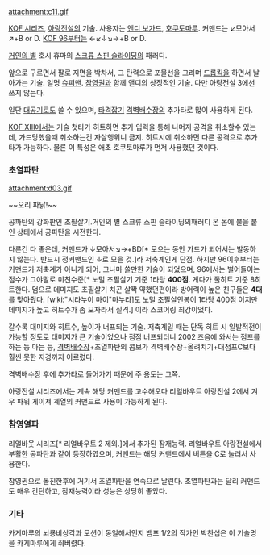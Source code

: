 attachment:c11.gif

[[KOF 시리즈]], [[아랑전설]]의 기술. 사용자는 [[앤디 보가드]], [[호쿠토마루]]. 커맨드는 ↙모아서↗+B or D. [[KOF 96]]부터는 ←↙↓↘→+B or D.

[[거인의 별]] 호시 휴마의 [[스크류 스핀 슬라이딩]]의 패러디.

앞으로 구르면서 팔로 지면을 박차서, 그 탄력으로 포물선을 그리며 [[드롭킥]]을 하면서 날아가는 기술. 일명 [[슈퍼맨]]. 
[[참영권]]과 함께 앤디의 상징적인 기술. 다만 아랑전설 3에선 쓰지 않는다. 

일단 [[대공기]]로도 쓸 수 있으며, [[타격잡기]] [[격벽배수장]]의 추가타로 많이 사용하게 된다. 

[[KOF XIII]]에서는 기술 첫타가 히트하면 추가 입력을 통해 나머지 공격을 취소할수 있는데, 가드당했을때 취소하는건 자살행위니 금지. 히트시에 취소하면 다른 공격으로 추가타가 가능하다. 물론 이 특성은 애초 호쿠토마루가 먼저 사용했던 것이다.

=== 초열파탄 ===
attachment:d03.gif

~~오리 파닭!~~

공파탄의 강화판인 초필살기.거인의 별 스크류 스핀 슬라이딩의패러디 온 몸에 불을 붙인 상태에서 공파탄을 시전한다.

다른건 다 좋은데, 커맨드가 ↓모아서↘→+BD[* 모으는 동안 가드가 되어서는 발동하지 않는다. 반드시 정커맨드인 ↓로 모을 것.]라 저축계인게 단점. 하지만 96이후부터는 커맨드가 저축계가 아니게 되어, 그나마 쓸만한 기술이 되었으며, 96에서는 벌어들이는 점수가 그야말로 미친수준[* 노멀 초필살기 기준 1타당 '''400점'''. 게다가 풀히트 기준 8히트한다. 덤으로 데미지도 초필살기 치곤 살짝 약했던편이라 방어력이 높은 친구들은 '''4대'''를 맞아줬다. [wiki:"시라누이 마이"마누라]도 노멀 초필살인봉이 1타당 400점 이지만 데미지가 높고 히트수가 좀 모자라서 실격.] 이라 스코어링 최강이었다.

갈수록 대미지와 히트수, 높이가 너프되는 기술. 저축계일 때는 단독 히트 시 일발적전이 가능할 정도로 대미지가 큰 기술이었으나 점점 너프되더니 2002 즈음에 와서는 점프를 하는 둥 마는 둥, [[격벽배수장]]+초열파탄의 콤보가 격벽배수장+올려치기+대점프C보다 훨씬 못한 지경까지 이르렀다.

격벽배수장 후에 추가타로 들어가기 때문에 주 용도는 그쪽.

아랑전설 시리즈에서는 계속 해당 커맨드를 고수해오다 리얼바우트 아랑전설 2에서 겨우 파워 게이져 계열의 커맨드로 사용이 가능하게 된다.

=== 참영열파 ===
리얼바웃 시리즈[* 리얼바우트 2 제외.]에서 추가된 잠재능력. 리얼바우트 아랑전설에서 부활한 공파탄과 같이 등장하였으며, 커맨드는 해당 커맨드에서 버튼을 C로 눌러서 사용한다.

참영권으로 돌진한후에 거기서 초열파탄을 연속으로 날린다. 초열파탄과는 달리 커맨드도 매우 간단하고, 잠재능력이라 성능은 상당히 좋았다.

=== 기타 ===
카게마루의 뇌룡비상각과 모션이 동일해서인지 뱀프 1/2의 작가인 박찬섭은 이 기술명을 카게마루에게 줘버렸다.
